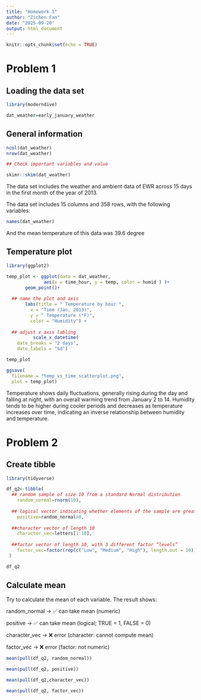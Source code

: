 ```yaml
---
title: "Homework 1"
author: "Zichen Fan"
date: "2025-09-20"
output: html_document
---
```


```r
knitr::opts_chunk$set(echo = TRUE)
```

# Problem 1

## Loading the data set 

```r
library(moderndive)

dat_weather=early_january_weather
```

## General information
```r
ncol(dat_weather)
nrow(dat_weather)

## Check important variables and value

skimr::skim(dat_weather)
```
The data set includes the weather and ambient data 
of EWR across 15 days in the first month of the year of 2013.

The data set includes 15 columns and 358 rows, with the following variables:

```r
names(dat_weather)

```
And the mean temperature of this data was 39.6 degree

## Temperature plot

```r
library(ggplot2)

temp_plot <- ggplot(data = dat_weather, 
              aes(x = time_hour, y = temp, color = humid ) )+
       geom_point()+
  
  ## name the plot and axis
       labs(title = " Temperature by hour ",
         x = "Time (Jan, 2013)",
         y = " Temperature (°F)",
         color = "Humidity") +
  
  ## adjust x axis labling 
          scale_x_datetime(
    date_breaks = "2 days",  
    date_labels = "%d")

temp_plot 
```

```r
ggsave(
  filename = "temp_vs_time_scatterplot.png", 
  plot = temp_plot)
```

Temperature shows daily fluctuations, generally rising during the day and falling at night, with an overall warming trend from January 2 to 14. Humidity tends to be higher during cooler periods and decreases as temperature increases over time, indicating an inverse relationship between humidity and temperature.

# Problem 2

## Create tibble

```r

library(tidyverse)

df_q2<-tibble(
  ## random sample of size 10 from a standard Normal distribution
    random_normal=rnorm(10),
    
  ## logical vector indicating whether elements of the sample are greater than 0
    positive=random_normal>0,
  
  ##character vector of length 10
    character_vec=letters[1:10],
  
  ##factor vector of length 10, with 3 different factor “levels”
    factor_vec=factor(rep(c("Low", "Medium", "High"), length.out = 10))
 )

df_q2
```

## Calculate mean

Try to calculate the mean of each variable. 
The result shows:

random_normal → ✅ can take mean (numeric)

positive → ✅ can take mean (logical; TRUE = 1, FALSE = 0)

character_vec → ❌ error (character: cannot compute mean)

factor_vec → ❌ error (factor: not numeric)
```r
mean(pull(df_q2, random_normal))

mean(pull(df_q2, positive))

mean(pull(df_q2,character_vec))

mean(pull(df_q2, factor_vec))
```


